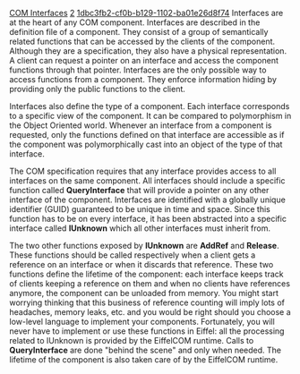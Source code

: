 [[Property:title|COM Interfaces]]
[[Property:weight|2]]
[[Property:uuid|1dbc3fb2-cf0b-b129-1102-ba01e26d8f74]]
Interfaces are at the heart of any COM component. Interfaces are described in the definition file of a component. They consist of a group of semantically related functions that can be accessed by the clients of the component. Although they are a specification, they also have a physical representation. A client can request a pointer on an interface and access the component functions through that pointer. Interfaces are the only possible way to access functions from a component. They enforce information hiding by providing only the public functions to the client.

Interfaces also define the type of a component. Each interface corresponds to a specific view of the component. It can be compared to polymorphism in the Object Oriented world. Whenever an interface from a component is requested, only the functions defined on that interface are accessible as if the component was polymorphically cast into an object of the type of that interface. 

The COM specification requires that any interface provides access to all interfaces on the same component. All interfaces should include a specific function called '''QueryInterface''' that will provide a pointer on any other interface of the component. Interfaces are identified with a globally unique identifier (GUID) guaranteed to be unique in time and space. Since this function has to be on every interface, it has been abstracted into a specific interface called '''IUnknown''' which all other interfaces must inherit from. 

The two other functions exposed by '''IUnknown''' are '''AddRef''' and '''Release'''. These functions should be called respectively when a client gets a reference on an interface or when it discards that reference. These two functions define the lifetime of the component: each interface keeps track of clients keeping a reference on them and when no clients have references anymore, the component can be unloaded from memory. You might start worrying thinking that this business of reference counting will imply lots of headaches, memory leaks, etc. and you would be right should you choose a low-level language to implement your components. Fortunately, you will never have to implement or use these functions in Eiffel: all the processing related to IUnknown is provided by the EiffelCOM runtime. Calls to '''QueryInterface''' are done "behind the scene" and only when needed. The lifetime of the component is also taken care of by the EiffelCOM runtime. 

{{seealso|<br/>
[[EiffelCOM Wizard|EiffelCOM wizard]]  <br/>
[[EiffelCOM Library| EiffelCOM library]]  <br/>
[[EiffelCOM: Introduction| Introduction]]  <br/>
[[Generalities|Generalities]]  <br/>
[[Coclass| Coclasses]]  <br/>
[[The Component Location| Component Location]]  <br/>
[[Access Type| Access Type]]  <br/>
[[Deeper into COM| Deeper into COM]]  }}




